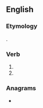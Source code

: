 ==English==

===Etymology===
{{suffix|en|lay|est}}.

===Verb===
{{head|en|verb form|cat2=second-person singular forms}}

# {{en-archaic second-person singular of|lay|lang=en}}
# {{en-archaic second-person singular past of|lie}}

===Anagrams===
* {{anagrams|en|a=aelsty|Astley|Staley|aylets|eastly|lyates|lysate|slatey}}